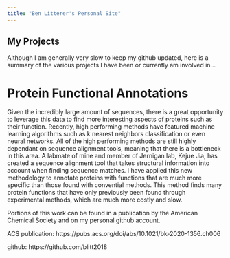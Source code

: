 ```yaml
---
title: "Ben Litterer's Personal Site"
---
```


## My Projects ##

Although I am generally very slow to keep my github updated, here is a summary of the various projects I have been or currently am involved in... 

# Protein Functional Annotations #
Given the incredibly large amount of sequences, there is a great opportunity to leverage this data to find more interesting aspects of proteins such as their function. Recently, high performing methods have featured machine learning algorithms such as k nearest neighbors classification or even neural networks. All of the high performing methods are still highly dependant on sequence alignment tools, meaning that there is a bottleneck in this area. A labmate of mine and member of Jernigan lab, Kejue Jia, has created a sequence alignment tool that takes structural information into account when finding sequence matches. I have applied this new methodology to annotate proteins with functions that are much more specific than those found with convential methods. This method finds many protein functions that have only previously been found through experimental methods, which are much more costly and slow. 

Portions of this work can be found in a publication by the American Chemical Society and on my personal github account. 

ACS publication: https://pubs.acs.org/doi/abs/10.1021/bk-2020-1356.ch006

github: https://github.com/blitt2018 